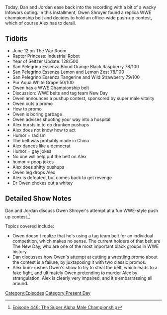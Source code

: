 {{DEFAULTSORT:
    #_EPISODE_0446:The Super Alpha Male Championship
}}{{Episode
    | title           = The Super Alpha Male Championship
    | caption         = Listen to this episode on [https://knowledgefight.libsyn.com/446-the-super-alpha-male-championship Libsyn] [https://open.spotify.com/episode/3YaUHByPSG4zQN52e3t2Kb Spotify]
    | episodeNumber   = 446
    | length          = 01:20:10
    | airDate         = June 19, 2020
    | episodeType     = [[:Category:Present Day|Present Day]]
    | appearance      = [[Owen Shroyer]]
    | beverage        = San Pelegrino Essenza Blood Orange Black Raspberry; San Pelegrino Essenza Lemon and Lemon Zest; San Pelegrino Essenza Tangerine and Wild Strawberry; Pur Aqua White Grape
    | oocDrop         = Yes, I did just legdrop Alex from the top of the news desk
    | previousEpisode = [[445: June 12, 2020]]
    | nextEpisode     = [[447: Bill Cooper Covers OKC Part 2]]
}}

{{Stub}}

Today, Dan and Jordan ease back into the recording with a bit of a wacky Infowars outing. In this installment, Owen Shroyer found a replica WWE championship belt and decides to hold an office-wide push-up contest, which of course Alex has to derail.

==Tidbits==

*June 12 on The War Room
*Raptor Princess: Industrial Robot
*Year of Seltzer Update: 128/500
*San Pelegrino Essenza Blood Orange Black Raspberry 78/100
*San Pelegrino Essenza Lemon and Lemon Zest 78/100
*San Pelegrino Essenza Tangerine and Wild Strawberry 79/100
*Pur Aqua White Grape 50/100
*Owen has a WWE Championship belt
*Discussion: WWE belts and tag team New Day
*Owen announces a pushup contest, sponsored by super male vitality
*Owen cuts a promo
*How to promo
*Owen is boring garbage
*Owen advises shooting your way into a hospital
*Alex bursts in to do drunken pushups
*Alex does not know how to act
*Humor = racism
*The belt was probably made in China
*Alex dances like a democrat
*Humor = gay jokes
*No one will help put the belt on Alex
*humor = poop jokes
*Alex does shitty pushups
*Owen leg drops Alex
*Alex is defeated, but comes back to get revenge
*Dr Owen chokes out a whitey

==Detailed Show Notes==

Dan and Jordan discuss Owen Shroyer's attempt at a fun WWE-style push up contest.<ref>[https://knowledgefight.com/research/2020/6/23/episode-446-the-super-alpha-male-championship Episode 446: The Super Alpha Male Championship]</ref>

Topics covered include:

*Owen doesn't realize that he's using a tag team belt for an individual competition, which makes no sense. The current holders of that belt are The New Day, who are one of the most important black groups in WWE history.
*Dan discusses how Owen's attempt at cutting a wrestling promo about the contest is a failure, by juxtaposing it with two classic promos.
*Alex bum-rushes Owen's show to try to steal the belt, which leads to a fake fight, and ultimately Owen pretending to murder Alex by strangulation. Alex is clearly very impaired, and it's embarrassing all around.

[[Category:Episodes]]
[[Category:Present Day]]
